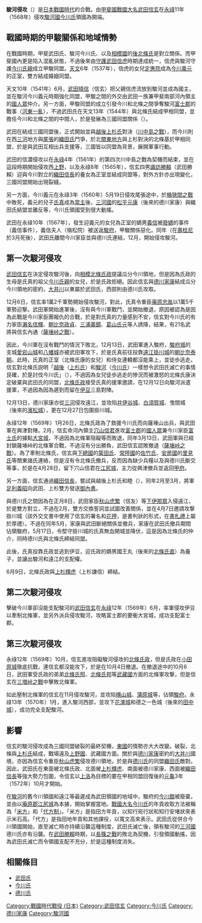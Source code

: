 {{unreferenced|time=2016-01-13T07:01:08+00:00}}
'''駿河侵攻'''（{{jpn|j=駿河侵攻|hg=するがしんこう|rm=Surugashinkō}}）是[[日本戰國時代|日本戰國時代]]的合戰。由[[甲斐國|甲斐國]][[戰國大名|戰國大名]][[武田信玄|武田信玄]]在[[永祿|永祿]]11年（1568年）侵攻[[駿河國|駿河國]][[今川氏|今川氏]]領國為開端。

== 戰國時期的甲駿關係和地域情勢 ==
在戰國時期，甲斐武田氏、駿河今川氏、以及[[相模國|相模國]]的[[後北條氏|後北條氏]]是對立關係。而甲斐國內更是陷入混亂狀態，不過後來由[[守護|守護]][[武田信虎|武田信虎]]時期達成統一，信虎與駿河守護[[今川氏親|今川氏親]]成立甲駿同盟。[[天文_(後奈良天皇)|天文]]6年（1537年），信虎的女兒[[定惠院|定惠院]]成為[[今川義元|今川義元]]的正室，雙方結成婚姻同盟。

天文10年（1541年）6月，[[武田晴信|武田晴信]]（信玄）把父親信虎流放到駿河並成為國主，並在駿河今川義元時期強化同盟，甲駿之間的外交由武田一族兼甲斐南部河內領主的[[國人眾|國人眾]]{{tsl|ja|穴山氏}}仲介。另一方面，甲駿同盟的成立引發今川和北條之間爭奪駿河[[富士郡|富士郡]]的戰事（[[河東一亂|河東一亂]]），不過武田氏在天文13年（1544年）與北條氏結成甲相同盟，並擔任今川和北條之間的中間人，於是發展為三國同盟關係（{{tsl|ja|甲相駿三國同盟}}）。

武田在結成三國同盟後，正式開始{{tsl|ja|信濃侵攻}}並與[[越後|越後]][[上杉氏|上杉氏]]對決（[[川中島之戰|川中島之戰]]），而今川則在西[[三河|三河]]地方與[[尾張|尾張]]的[[織田氏|織田氏]]鬥爭，於北[[關東地方|關東地方]]與上杉對決的北條基於甲相同盟，於是與武田互相出兵支援等，三國皆以同盟為背景，展開軍事行動。

武田的信濃侵攻以在[[永祿|永祿]]4年（1561年）的第四次川中島之戰為契機而結束，並在這段時期開始侵攻西[[上野|上野]]，以及永祿8年（1565年），信玄四男[[諏訪勝賴|諏訪勝賴]]（武田勝賴）迎與今川對立的[[織田信長|織田信長]]的養女為正室並結成同盟等，對外方針亦出現變化，三國同盟開始出現裂縫。

另一方面，今川義元在永祿3年（1560年）5月19日侵攻尾張途中，於[[桶狹間之戰|桶狹間之戰]]中敗死，義元的兒子[[今川氏真|氏真]]成為[[當主|當主]]後，[[三河國|三河國]]的[[松平元康|松平元康]]（後來的德川家康）與織田氏結盟並離反等，今川氏領國受到很大動搖。

武田在永祿10年（1567年），發生迎義元的女兒{{tsl|ja|嶺松院}}為正室的嫡男[[武田義信|義信]]被[[廢嫡|廢嫡]]的事件（義信事件），義信夫人（嶺松院）被送返[[駿府|駿府]]，甲駿關係惡化。同年（在[[壽桂尼|壽桂尼]]於3月死後），武田氏離間今川家臣並與德川氏連結，12月，開始侵攻駿河。

== 第一次駿河侵攻 ==
[[武田信玄|武田信玄]]在決定侵攻駿河後，向[[相模|相模]][[北條氏政|北條氏政]]提議瓜分今川領地，但是因為氏政的生母是氏真的祖父[[今川氏親|今川氏親]]的女兒，於是氏政拒絕。因此信玄與[[德川家康|德川家康]]結成瓜分今川領地的密約，[[大井川|大井川]]以東屬於武田氏，西部則由德川氏攻取。

12月6日，信玄率1萬2千軍勢開始侵攻駿河，對此，氏真令重臣[[庵原忠胤|庵原忠胤]]以1萬5千軍勢迎撃。武田軍開始進軍後，沒有與今川軍戰鬥，並開始撤退，原因被認為是因為此戰是今川家臣團報仇的合戰，於是對氏真的力量感到不安，信玄對今川氏的有力家臣[[瀨名信輝|瀨名信輝]]、[[朝比奈政貞|朝比奈政貞]]、[[三浦義鏡|三浦義鏡]]、[[葛山氏元|葛山氏元]]等人誘降，結果，有21名武將與信玄內通（[[薩埵峠之戰_(戰國時代)|薩埵峠之戰]]）。

因此，今川軍在沒有戰鬥的情況下敗北，12月13日，武田軍進入駿府，[[駿府城|駿府城]]的支城[[愛宕山城|愛宕山城]]和[[八幡城_(駿河國)|八幡城]]亦被武田軍攻下，於是氏真前往投靠[[遠江|遠江]][[掛川城|掛川城]]的[[朝比奈泰朝|朝比奈泰朝]]。此時，氏真的正室{{tsl|ja|早川殿}}（北條氏康的女兒）和侍女連轎都沒能乘上，並徒歩逃走。信玄對北條氏説明「[[越後|越後]]（[[上杉氏|上杉氏]]）和[[駿河|駿河]]（[[今川氏|今川氏]]）一樣想令武田氏滅亡的事情艮確，於是討伐今川氏」（{{lang|ja|越と駿が示し合わせて武田氏を滅亡させようとしたことが明らかになったので今川氏を討つ}}），不過因為女兒徒歩逃走的慘況而被激怒的北條氏康決定破棄與武田氏的同盟，[[北條氏政|北條氏政]]接受氏真的援軍邀請，在12月12日向駿河派遣援軍，不過因為因為遲到而留在[[伊豆|伊豆]]三島對陣。

12月13日，德川家康亦從[[三河|三河]]侵攻遠江，並攻陷[[井伊谷城|井伊谷城]]、[[白須賀城|白須賀城]]、曳間城（後來的[[濱松城|濱松城]]），更在12月27日包圍掛川城。

永祿12年（1569年）1月26日，北條氏政為了救援今川氏而向薩埵山出兵，與武田軍在興津對陣。2月，信玄命河內領主[[穴山信君|穴山信君]]進攻[[富士郡|富士郡]]的[[國人眾|國人眾]]兼今川家臣[[富士氏|富士氏]]的據點[[大宮城|大宮城]]，不過因為北條軍阻礙等而敗退，同年3月13日，武田軍與已經封鎖薩埵峠的北條軍合戰，不過沒有分出勝負，武田信玄認敗撤退（[[薩埵峠之戰_(戰國時代)|薩埵峠之戰]]）。為了牽制北條氏，信玄與[[下總國|下總國]]的[[簗田氏|簗田氏]]、[[常陸國|常陸國]]的[[佐竹氏|佐竹氏]]、[[安房國|安房國]]的[[里見氏|里見氏]]等關東諸氏連絡，但是沒有令北條氏撤兵，反而因為缺少兵糧以及與德川氏斷交等事，於是在4月28日，留下穴山信君在[[江尻城|江尻城]]，主力從興津撤兵並返回[[甲府|甲府]]。

另一方面，信玄通過[[織田信長|織田信長]]，嘗試與越後上杉氏和睦（{{tsl|ja|甲越和与|甲越和與}}），同年2月至3月，將軍[[足利義昭|足利義昭]]向武田、上杉雙方發送[[御內書|御內書]]。

與德川氏之間因為在正月8日，武田家臣[[秋山虎繁|秋山虎繁]]（信友）等[[下伊那眾|下伊那眾]]入侵遠江，於是雙方對立，不過在2月，雙方交換誓詞並試圖改善關係，並在4月7日邀請攻撃掛川城（該外交文書中使用了信玄的署名和[[花押|花押]]，是書判狀的形式，在[[書札禮|書札禮]]上屬於厚禮）。不過在同年5月，家康與武田斷絕關係並撤兵，家康在武田氏撤兵期間佔領駿府，5月17日，令堅守掛川城的氏真無血開城並降伏，這是因為北條氏的仲介，同時德川氏與北條氏締結同盟。

此後，氏真投靠氏政並逃到伊豆，迎氏政的嫡男國王丸（後來的[[北條氏直|北條氏直]]）為養子，並讓出駿河和遠江的支配權。

6月9日，北條氏政與[[上杉輝虎|上杉輝虎]]（上杉謙信）締結{{tsl|ja|越相同盟}}。

== 第二次駿河侵攻 ==
擊破今川軍卻沒能支配駿河的[[武田信玄|武田信玄]]在[[永祿|永祿]]12年（1569年）6月，率軍侵攻伊豆以牽制北條軍，並另外派兵侵攻駿河，攻略富士郡的要衝大宮城，成功支配富士郡。

== 第三次駿河侵攻 ==
永祿12年（1569年）10月，信玄進攻阻礙駿河侵攻的[[北條氏政|北條氏政]]，但是氏政在[[小田原城|小田原城]]徹底抗戰，連信玄都沒能攻下，於是在10月4日撤退。在撤退途中的10月6日，武田軍受氏政的弟弟[[北條氏照|北條氏照]]、[[北條氏邦|北條氏邦]]等[[武藏國|武藏國]]方面的北條軍攻撃，但是信玄在[[三増峠之戰|三増峠之戰]]中擊敗北條軍。

如此壓制北條軍的信玄在11月侵攻駿河，並攻陷[[横山城|横山城]]、[[蒲原城|蒲原城]]等，佔領[[駿府|駿府]]。永祿13年（1570年）1月，進入駿河西部，並攻下[[花澤城|花澤城]]和德之一色城（後來的[[田中城|田中城]]），成功完全支配駿河。

== 影響 ==
信玄的駿河侵攻成為三國同盟破裂的最終契機，[[東國|東國]]的情勢亦大大改變。{{tsl|ja|甲相同盟}}破裂，北條與[[上杉氏|上杉氏]]結成{{tsl|ja|越相同盟}}，戰場遠及[[上野國|上野國]]、武藏國方面。關於與[[德川家康|德川家康]]密約的[[大井川|大井川]]國境，亦因為信玄令重臣[[秋山虎繁|秋山虎繁]]侵攻德川領地，於是與[[德川氏|德川氏]]的同盟[[織田氏|織田氏]]敵對。因此，武田氏在東面被北條氏政、北面被[[上杉輝虎|上杉輝虎]]、南面被德川家康、西面被[[織田信長|織田信長]]等強大勢力包圍，令信玄以[[上洛|上洛]]為目標的{{tsl|ja|西上作戦|西上作戰}}要在甲相同盟回復後的[[元龜|元龜]]3年（1572年）10月才開始。

在[[駿河|駿河]]的舊今川領國和遠江等最遲成為武田領國的地域中，駿府的[[今川館|今川館]]被廢棄，並由{{tsl|ja|穴山氏}}以[[庵原郡|庵原郡]][[江尻城|江尻城]]為本據，開始掌握當地。[[戰國大名|戰國大名]][[今川氏|今川氏]]的年貢收取方法被稱為「[[米方|米方]]」和「[[代方制|代方制]]」。「米方」是指田方年貢，以知行宛行狀和知行安堵狀來表示米石高。「代方」是指田地年貢和其他課役，以寬文高來表示。武田氏從併合今川領國開始，直至滅亡時亦持續沿襲這種制度，武田氏滅亡後，領有駿河的[[三河國|三河國]]德川氏亦有沿襲。在[[武田勝賴|武田勝賴]]時期，以[[長篠之戰|長篠之戰]]的敗北為契機，引發領國動搖，因為武田氏滅亡而令領國支配不充分，於是這種制度消失。

== 相關條目 ==
*[[武田氏|武田氏]]
*[[今川氏|今川氏]]
*[[德川氏|德川氏]]

[[Category:戰國時代戰役_(日本)|Category:戰國時代戰役 (日本)]]
[[Category:武田信玄|Category:武田信玄]]
[[Category:今川氏|Category:今川氏]]
[[Category:德川家康|Category:德川家康]]
[[Category:駿河國|Category:駿河國]]